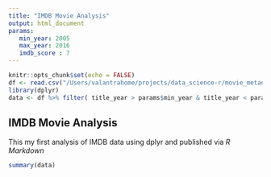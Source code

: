 ```yaml
---
title: "IMDB Movie Analysis"
output: html_document
params:
   min_year: 2005
   max_year: 2016
   imdb_score : 7
---
```


```r
knitr::opts_chunk$set(echo = FALSE)
df <- read.csv("/Users/valantrahome/projects/data_science-r/movie_metadata.csv", header=TRUE)
library(dplyr)
data <- df %>% filter( title_year > params$min_year & title_year < params$max_year & imdb_score >= params$imdb_score)
```

## IMDB Movie Analysis

This my first analysis of IMDB data using dplyr and published via _R Markdown_

```r
summary(data)
```


